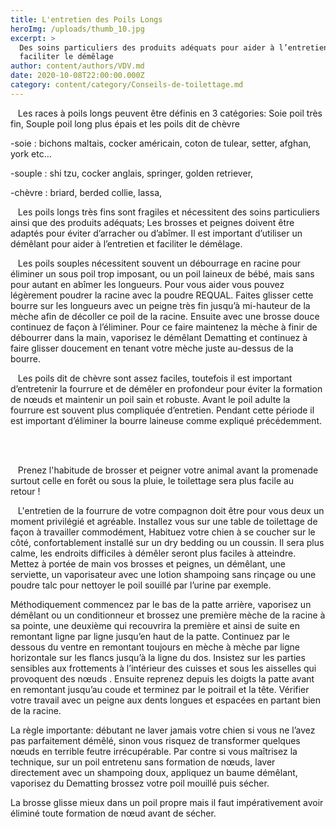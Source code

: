 ```yaml
---
title: L'entretien des Poils Longs
heroImg: /uploads/thumb_10.jpg
excerpt: >
  Des soins particuliers des produits adéquats pour aider à l’entretien et
  faciliter le démêlage
author: content/authors/VDV.md
date: 2020-10-08T22:00:00.000Z
category: content/category/Conseils-de-toilettage.md
---
```


   Les races à poils longs peuvent être définis en 3 catégories: Soie poil très fin, Souple poil long plus épais et les poils dit de chèvre

-soie : bichons maltais, cocker américain, coton de tulear, setter, afghan, york etc… 

-souple : shi tzu, cocker anglais, springer, golden retriever, 

-chèvre : briard, berded collie, lassa,  

   Les poils longs très fins sont fragiles et nécessitent des soins particuliers ainsi que des produits adéquats; Les brosses et peignes doivent être adaptés pour éviter d’arracher ou d’abîmer. Il est important d’utiliser un démêlant pour aider à l’entretien et faciliter le démêlage.

   Les poils souples nécessitent souvent un débourrage en racine pour éliminer un sous poil trop imposant, ou un poil laineux de bébé, mais sans pour autant en abîmer les longueurs. Pour vous aider vous pouvez légèrement poudrer la racine avec la poudre REQUAL. Faites glisser cette bourre sur les longueurs avec un peigne très fin jusqu’à mi-hauteur de la mèche afin de décoller ce poil de la racine. Ensuite avec une brosse douce continuez de façon à l’éliminer. Pour ce faire maintenez la mèche à finir de débourrer dans la main, vaporisez le démêlant Dematting et continuez à faire glisser doucement en tenant votre mèche juste au-dessus de la bourre.

   Les poils dit de chèvre sont assez faciles, toutefois il est important d’entretenir la fourrure et de démêler en profondeur pour éviter la formation de nœuds et maintenir un poil sain et robuste. Avant le poil adulte la fourrure est souvent plus compliquée d’entretien. Pendant cette période il est important d’éliminer la bourre laineuse comme expliqué précédemment.   

 

   Prenez l'habitude de brosser et peigner votre animal avant la promenade surtout celle en forêt ou sous la pluie, le toilettage sera plus facile au retour !

   L'entretien de la fourrure de votre compagnon doit être pour vous deux un moment privilégié et agréable. Installez vous sur une table de toilettage de façon à travailler commodément, Habituez votre chien à se coucher sur le côté, confortablement installé sur un dry bedding ou un coussin. Il sera plus calme, les endroits difficiles à démêler seront plus faciles à atteindre. Mettez à portée de main vos brosses et peignes, un démêlant, une serviette, un vaporisateur avec une lotion shampoing sans rinçage ou une poudre talc pour nettoyer le poil souillé par l’urine par exemple.

Méthodiquement commencez par le bas de la patte arrière, vaporisez un démêlant ou un conditionneur et brossez une première mèche de la racine à sa pointe, une deuxième qui recouvrira la première et ainsi de suite en remontant ligne par ligne jusqu’en haut de la patte. Continuez par le dessous du ventre en remontant toujours en mèche à mèche par ligne horizontale sur les flancs jusqu’à la ligne du dos. Insistez sur les parties sensibles aux frottements à l’intérieur des cuisses et sous les aisselles qui provoquent des nœuds . Ensuite reprenez depuis les doigts la patte avant en remontant jusqu’au coude et terminez par le poitrail et la tête. Vérifier votre travail avec un peigne aux dents longues et espacées en partant bien de la racine.

<Youtube id="IFiKURv0YJk" />

La règle importante: débutant ne laver jamais votre chien si vous ne l’avez pas parfaitement démêlé, sinon vous risquez de transformer quelques nœuds en terrible feutre irrécupérable. Par contre si vous maîtrisez la technique, sur un poil entretenu sans formation de nœuds, laver directement avec un shampoing doux, appliquez un baume démêlant, vaporisez du Dematting brossez votre poil mouillé puis sécher.

La brosse glisse mieux dans un poil propre mais il faut impérativement avoir éliminé toute formation de nœud avant de sécher.

<Youtube id="Mipe2YgAw1I" />

